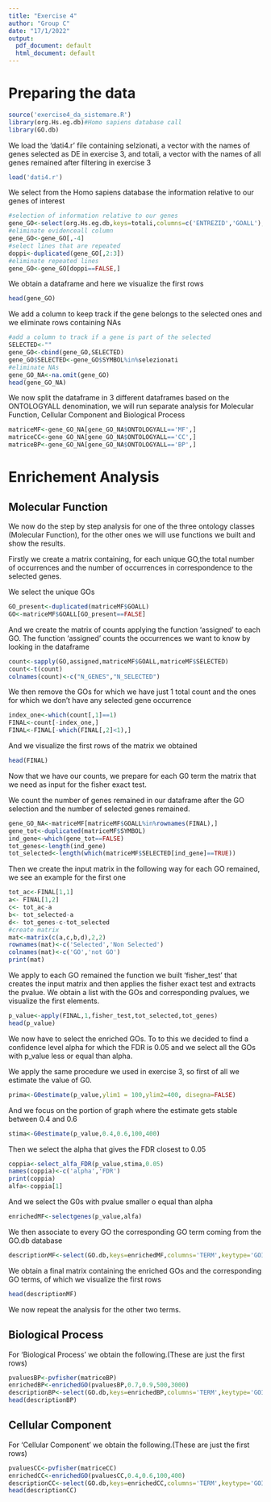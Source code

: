 ```yaml
---
title: "Exercise 4"
author: "Group C"
date: "17/1/2022"
output:
  pdf_document: default
  html_document: default
---
```



# Preparing the data
```r
source('exercise4_da_sistemare.R')
library(org.Hs.eg.db)#Homo sapiens database call
library(GO.db)
```

We load the 'dati4.r' file containing selzionati, a vector with the names of genes selected as DE in exercise 3, and totali, a vector with the names of all genes remained after filtering in exercise 3
```r
load('dati4.r')
```

We select from the Homo sapiens database the information relative to our genes of interest
```r
#selection of information relative to our genes
gene_GO<-select(org.Hs.eg.db,keys=totali,columns=c('ENTREZID','GOALL'),keytype='SYMBOL')
#eliminate evidenceall column
gene_GO<-gene_GO[,-4]
#select lines that are repeated
doppi<-duplicated(gene_GO[,2:3])
#eliminate repeated lines
gene_GO<-gene_GO[doppi==FALSE,]
```
We obtain a dataframe and here we visualize the first rows
```r
head(gene_GO)
```

We add a column to keep track if the gene belongs to the selected ones and we eliminate rows containing NAs
```r
#add a column to track if a gene is part of the selected
SELECTED<-""
gene_GO<-cbind(gene_GO,SELECTED)
gene_GO$SELECTED<-gene_GO$SYMBOL%in%selezionati
#eliminate NAs
gene_GO_NA<-na.omit(gene_GO)
head(gene_GO_NA)
```

We now split the dataframe in 3 different dataframes based on the ONTOLOGYALL denomination, we will run separate analysis for Molecular Function, Cellular Component and Biological Process
```r
matriceMF<-gene_GO_NA[gene_GO_NA$ONTOLOGYALL=='MF',]
matriceCC<-gene_GO_NA[gene_GO_NA$ONTOLOGYALL=='CC',]
matriceBP<-gene_GO_NA[gene_GO_NA$ONTOLOGYALL=='BP',]
```


# Enrichement Analysis

## Molecular Function

We now do the step by step analysis for one of the three ontology classes (Molecular Function), for the other ones we will use functions we built and show the results.

Firstly we create a matrix containing, for each unique GO,the total number of occurrences and the number of occurrences in correspondence to the selected genes.

We select the unique GOs
```r
GO_present<-duplicated(matriceMF$GOALL)
GO<-matriceMF$GOALL[GO_present==FALSE]
```

And we create the matrix of counts applying the function 'assigned' to each GO.
The function 'assigned' counts the occurrences we want to know by looking in the dataframe
```r
count<-sapply(GO,assigned,matriceMF$GOALL,matriceMF$SELECTED)
count<-t(count)
colnames(count)<-c("N_GENES","N_SELECTED")
```

We then remove the GOs for which we have just 1 total count and the ones for which we don't have any selected gene occurrence
```r
index_one<-which(count[,1]==1)
FINAL<-count[-index_one,]
FINAL<-FINAL[-which(FINAL[,2]<1),]
```

And we visualize the first rows of the matrix we obtained
```r
head(FINAL)
```
Now that we have our counts, we prepare for each G0 term the matrix that we need as input for the fisher exact test.

We count the number of genes remained in our dataframe after the GO selection and the number of selected genes remained.
```r
gene_GO_NA<-matriceMF[matriceMF$GOALL%in%rownames(FINAL),]
gene_tot<-duplicated(matriceMF$SYMBOL)
ind_gene<-which(gene_tot==FALSE)
tot_genes<-length(ind_gene)
tot_selected<-length(which(matriceMF$SELECTED[ind_gene]==TRUE))
```

Then we create the input matrix in the following way for each GO remained, we see an example for the first one
```r
tot_ac<-FINAL[1,1]
a<- FINAL[1,2]
c<- tot_ac-a
b<- tot_selected-a
d<- tot_genes-c-tot_selected 
#create matrix
mat<-matrix(c(a,c,b,d),2,2)
rownames(mat)<-c('Selected','Non Selected')
colnames(mat)<-c('GO','not GO')
print(mat)
```
We apply to each GO remained the function we built 'fisher_test' that creates the input matrix and then applies the fisher exact test and extracts the pvalue.
We obtain a list with the GOs and corresponding pvalues, we visualize the first elements.
```r
p_value<-apply(FINAL,1,fisher_test,tot_selected,tot_genes)
head(p_value)
```
We now have to select the enriched GOs. To to this we decided to find a confidence level alpha for which the FDR is 0.05 and we select all the GOs with p_value less or equal than alpha.

We apply the same procedure we used in exercise 3, so first of all we estimate the value of G0.

```r
prima<-G0estimate(p_value,ylim1 = 100,ylim2=400, disegna=FALSE)
```


And we focus on the portion of graph where the estimate gets stable between 0.4 and 0.6
```r
stima<-G0estimate(p_value,0.4,0.6,100,400)
```



Then we select the alpha that gives the FDR closest to 0.05
```r
coppia<-select_alfa_FDR(p_value,stima,0.05)
names(coppia)<-c('alpha','FDR')
print(coppia)
alfa<-coppia[1]
```
And we select the G0s with pvalue smaller o equal than alpha
```r
enrichedMF<-selectgenes(p_value,alfa)
```


We then associate to every GO the corresponding GO term coming from the GO.db database
```r
descriptionMF<-select(GO.db,keys=enrichedMF,columns='TERM',keytype='GOID')
```
We obtain a final matrix containing the enriched GOs and the corresponding GO terms, of which we visualize the first rows
```r
head(descriptionMF)
```
We now repeat the analysis for the other two terms.

## Biological Process

For 'Biological Process' we obtain the following.(These are just the first rows)
```r
pvaluesBP<-pvfisher(matriceBP)
enrichedBP<-enrichedGO(pvaluesBP,0.7,0.9,500,3000)
descriptionBP<-select(GO.db,keys=enrichedBP,columns='TERM',keytype='GOID')
head(descriptionBP)
```

## Cellular Component

For 'Cellular Component' we obtain the following.(These are just the first rows)
```r
pvaluesCC<-pvfisher(matriceCC)
enrichedCC<-enrichedGO(pvaluesCC,0.4,0.6,100,400)
descriptionCC<-select(GO.db,keys=enrichedCC,columns='TERM',keytype='GOID')
head(descriptionCC)
```





